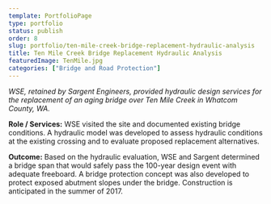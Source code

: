 ```yaml
---
template: PortfolioPage
type: portfolio
status: publish
order: 8
slug: portfolio/ten-mile-creek-bridge-replacement-hydraulic-analysis
title: Ten Mile Creek Bridge Replacement Hydraulic Analysis
featuredImage: TenMile.jpg
categories: ["Bridge and Road Protection"]
---
```


_WSE, retained by Sargent Engineers, provided hydraulic design services for the replacement of an aging bridge over Ten Mile Creek in Whatcom County, WA._  
  
**Role / Services:** WSE visited the site and documented existing bridge conditions. A hydraulic model was developed to assess hydraulic conditions at the existing crossing and to evaluate proposed replacement alternatives.  
  
**Outcome:** Based on the hydraulic evaluation, WSE and Sargent determined a bridge span that would safely pass the 100-year design event with adequate freeboard. A bridge protection concept was also developed to protect exposed abutment slopes under the bridge. Construction is anticipated in the summer of 2017.
